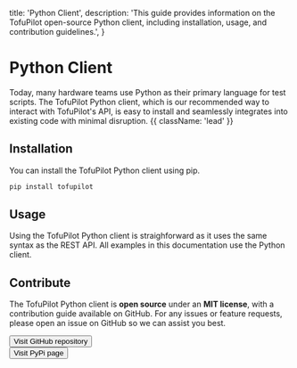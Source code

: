   title: 'Python Client',
  description:
    'This guide provides information on the TofuPilot open-source Python client, including installation, usage, and contribution guidelines.',
}

# Python Client

Today, many hardware teams use Python as their primary language for test scripts. The TofuPilot Python client, which is our recommended way to interact with TofuPilot's API, is easy to install and seamlessly integrates into existing code with minimal disruption. {{ className: 'lead' }}

## Installation

You can install the TofuPilot Python client using pip.

```bash
pip install tofupilot
```

## Usage

Using the TofuPilot Python client is straighforward as it uses the same syntax as the REST API. All examples in this documentation use the Python client.

## Contribute

The TofuPilot Python client is **open source** under an **MIT license**, with a contribution guide available on GitHub. For any issues or feature requests, please open an issue on GitHub so we can assist you best.

<div className="not-prose">
  <Button
    href="https://github.com/tofupilot/python-client"
    variant="text"
    arrow="right"
    target="_blank"
    rel="noopener"
  >
    Visit GitHub repository
  </Button>
</div>

<div className="not-prose mt-8">
  <Button
    href="https://pypi.org/project/tofupilot/"
    variant="text"
    arrow="right"
    target="_blank"
    rel="noopener"
  >
    Visit PyPi page
  </Button>
</div>
